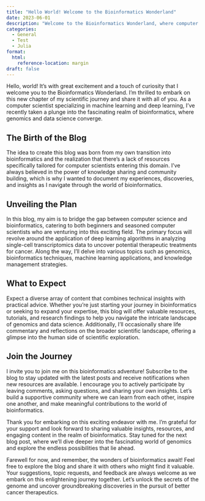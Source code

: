 ```yaml
---
title: "Hello World! Welcome to the Bioinformatics Wonderland"
date: 2023-06-01
description: "Welcome to the Bioinformatics Wonderland, where computer science meets genomics. Join us as we explore the application of deep learning algorithms in single-cell transcriptomics for cancer therapeutics. Embark on a transformative journey through the captivating world of bioinformatics."
categories:
  - General
  - Test
  - Julia
format:
  html:
    reference-location: margin
draft: false
---
```


Hello, world! It's with great excitement and a touch of curiosity that I welcome you to the Bioinformatics Wonderland. I'm thrilled to embark on this new chapter of my scientific journey and share it with all of you. As a computer scientist specializing in machine learning and deep learning, I've recently taken a plunge into the fascinating realm of bioinformatics, where genomics and data science converge.

## The Birth of the Blog

The idea to create this blog was born from my own transition into bioinformatics and the realization that there's a lack of resources specifically tailored for computer scientists entering this domain. I've always believed in the power of knowledge sharing and community building, which is why I wanted to document my experiences, discoveries, and insights as I navigate through the world of bioinformatics.

## Unveiling the Plan

In this blog, my aim is to bridge the gap between computer science and bioinformatics, catering to both beginners and seasoned computer scientists who are venturing into this exciting field. The primary focus will revolve around the application of deep learning algorithms in analyzing single-cell transcriptomics data to uncover potential therapeutic treatments for cancer. Along the way, I'll delve into various topics such as genomics, bioinformatics techniques, machine learning applications, and knowledge management strategies.

## What to Expect

Expect a diverse array of content that combines technical insights with practical advice. Whether you're just starting your journey in bioinformatics or seeking to expand your expertise, this blog will offer valuable resources, tutorials, and research findings to help you navigate the intricate landscape of genomics and data science. Additionally, I'll occasionally share life commentary and reflections on the broader scientific landscape, offering a glimpse into the human side of scientific exploration.

## Join the Journey

I invite you to join me on this bioinformatics adventure! Subscribe to the blog to stay updated with the latest posts and receive notifications when new resources are available. I encourage you to actively participate by leaving comments, asking questions, and sharing your own insights. Let's build a supportive community where we can learn from each other, inspire one another, and make meaningful contributions to the world of bioinformatics.

Thank you for embarking on this exciting endeavor with me. I'm grateful for your support and look forward to sharing valuable insights, resources, and engaging content in the realm of bioinformatics. Stay tuned for the next blog post, where we'll dive deeper into the fascinating world of genomics and explore the endless possibilities that lie ahead.

Farewell for now, and remember, the wonders of bioinformatics await! Feel free to explore the blog and share it with others who might find it valuable. Your suggestions, topic requests, and feedback are always welcome as we embark on this enlightening journey together. Let's unlock the secrets of the genome and uncover groundbreaking discoveries in the pursuit of better cancer therapeutics.